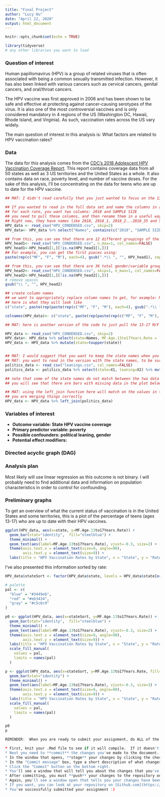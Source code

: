 ```yaml
---
title: "Final Project"
author: "Lucy Hu"
date: "April 12, 2020"
output: html_document
---
```


```r
knitr::opts_chunk$set(echo = TRUE)
```

```r
library(tidyverse)
# any other libraries you want to load
```

### Question of interest

Human papillomavirus (HPV) is a group of related viruses that is often associated with being a common sexually transmitted infection. However, it has also been linked with various cancers such as cervical cancers, genital cancers, and oral/throat cancers. 

The HPV vaccine was first approved in 2006 and has been shown to be safe and effective at protecting against cancer-causing serotypes of the virus. It is also one of the most controversial vaccines and is only considered mandatory in 4 regions of the US (Washington DC, Hawaii, Rhode Island, and Virginia). As such, vaccination rates across the US vary widely. 

The main question of interest in this analysis is: What factors are related to HPV vaccination rates?

### Data
The data for this analysis comes from the [CDC's 2018 Adolescent HPV Vaccination Coverage Report](https://www.cdc.gov/vaccines/imz-managers/coverage/teenvaxview/data-reports/hpv/reports/2018.html). This report contains coverage data from all 50 states as well as 3 US territories and the United States as a whole. It also contains data on race, poverty level, and number of vaccine doses. For the sake of this analysis, I'll be concentrating on the data for teens who are up to date for the HPV vaccine. 


<!-- Briefly describe the data you plan to use to answer the question of interest.  Provide links to any publically available datasets. You can directly link to websites where your data is by including links in the following way: Here in the link to the [Johns Hopkins University homepage](https://www.jhu.edu/). -->

```r
## MAT: I didn't read carefully that you just wanted to focus on the 13-17 year old group, so I wrote a bunch of code that works to create a somewhat nicely labeled version of the full set of data. Since it sounds like you don't need it, I'll just leave it here, but add code down below that does what you want it to. I've added an eval=FALSE tag above to help.

## If you wanted to read in the full data set and name the columns in a useful way:
## for each rate, you want two columns: 2018 and SAMPLE SIZE
## you need to pull these columns, and then rename them in a useful way
## Right now, they have names like 2018, 2018_1, 2018_2...2018_35 and SAMPLE SIZE, SAMPLE SIZE_1, ... SAMPLE SIZE_35
HPV_data <- read_csv("HPV_CONDENSED.csv", skip=2)
HPV_data<- HPV_data %>% select("Names", contains(c("2018", "SAMPLE SIZE")))

## from this, you can see that there are 12 different groupings of the variables Age, Poverty, Race/Ethnicity and Urbanicity: by Males and Females, Females alone, and Males alone
HPV_head1<- read_csv("HPV_CONDENSED.csv", n_max=1, col_names=FALSE)
HPV_head1<-HPV_head1[1,][!is.na(HPV_head1[1,])]
## For example, you can get the first pieces using:
paste(rep(c("MF", "F", "M"), each=4), gsub(".*\\ ", "", HPV_head1), sep=".")

## from this, you can see that there are 36 total gender/variable groups
HPV_head2<- read_csv("HPV_CONDENSED.csv", skip=1, n_max=1, col_names=FALSE)
HPV_head2<-HPV_head2[1,][!is.na(HPV_head2[1,])]
# remove spaces
gsub("\\ ", "", HPV_head2)

## create column names
## we want to appropriately replace column names to get, for example: MF.Age.13-17Years.Rate, MF.Poverty.AtOrAbove.Rate, MF.Poverty.Below....
## here is what they will look like
c("state", paste(rep(paste(rep(c("MF", "F", "M"), each=4), gsub(".*\\ ", "", HPV_head1), sep="."), times=rep(c(1,3,5,3), times=3)), gsub("\\ ", "", HPV_head2), "Rate", sep="."), paste(rep(paste(rep(c("MF", "F", "M"), each=4), gsub(".*\\ ", "", HPV_head1), sep="."), times=rep(c(1,3,5,3), times=3)), gsub("\\ ", "", HPV_head2), "SampleSize", sep="."))

colnames(HPV_data)<- c("state", paste(rep(paste(rep(c("MF", "F", "M"), each=4), gsub(".*\\ ", "", HPV_head1), sep="."), times=rep(c(1,3,5,3), times=3)), gsub("\\ ", "", HPV_head2), "Rate", sep="."), paste(rep(paste(rep(c("MF", "F", "M"), each=4), gsub(".*\\ ", "", HPV_head1), sep="."), times=rep(c(1,3,5,3), times=3)), gsub("\\ ", "", HPV_head2), "SampleSize", sep="."))

```


```r
## MAT: here is another version of the code to just pull the 13-17 M/F results. You will want the sample size for modeling.

HPV_data <- read_csv("HPV_CONDENSED.csv", skip=2)
HPV_data<- HPV_data %>% select(state=Names, MF.Age.13to17Years.Rate = `2018`, MF.Age.13to17Years.SampleSize=`SAMPLE SIZE`)
HPV_data <- HPV_data %>% mutate(state=toupper(state))


## MAT: I would suggest that you want to keep the state names when you read in the leanings
## MAT: you want to read in the version with the state names, to be sure that they match when you merge the two data sets
politics_data <- read_csv("leanings.csv", col_names=FALSE)
politics_data <- politics_data %>% select(state=X1, leaning=X2) %>% mutate(state=toupper(state))

## note that some of the state names do not match between the two data sets, e.g., the leanings one has VA instead of VIRGINIA in the HPV data set; this will need to be cleaned up
## you will see that there are bars with missing data in the plot below

## MAT: using the left_join function here will match on the values in the state variable, to make sure
## you are merging things correctly
HPV_data <- HPV_data %>% left_join(politics_data)

```

### Variables of interest

* **Outcome variable: State HPV vaccine coverage**
* **Primary predictor variable: poverty**
* **Possible confounders: political leaning, gender**
* **Potential effect modifiers:**

### Directed acyclic graph (DAG)


### Analysis plan
Most likely will use linear regression as this outcome is not binary. I will probably need to find additional data and information on population characteristics in order to control for  confounding. 

<!-- What type of basic analysis could you use to address your question of interest?  Linear regression because your outcome is continuous?  Logistic regression because your outcome is binary?  How will you control for confounding in your analysis?  This section may change and be updated later as you continue with your analysis. -->

### Preliminary graphs 
To get an overview of what the current status of vaccination is in the United States and some territories, this is a plot of the percentage of teens (ages 13-17) who are up to date with their HPV vaccines. 
```r
ggplot(HPV_data, aes(x=state, y=MF.Age.13to17Years.Rate)) +
  geom_bar(stat="identity",  fill="steelblue") +
  theme_minimal() + 
  geom_text(aes(label=MF.Age.13to17Years.Rate), vjust=-0.3, size=2) + 
  theme(axis.text.x = element_text(size=9, angle=90),
        axis.text.y = element_text(size=9)) +
  labs(title = "HPV Vaccination Rates by State", x = "State", y = "Rate") 
```

I've also presented this information sorted by rate:
```r
HPV_data$stateSort <- factor(HPV_data$state, levels = HPV_data$state[order(HPV_data$MF.Age.13to17Years.Rate)])

# palette
pal <- c(
  "blue" = "#3449eb",
  "red" = "#eb3434",
  "gray" = "#c5c6c9"
)

p0 <- ggplot(HPV_data, aes(x=stateSort, y=MF.Age.13to17Years.Rate)) +
  geom_bar(stat="identity",  fill="steelblue") +
  theme_minimal() + 
  geom_text(aes(label=MF.Age.13to17Years.Rate), vjust=-0.3, size=2) + 
  theme(axis.text.x = element_text(size=9, angle=90),
        axis.text.y = element_text(size=9)) +
  labs(title = "HPV Vaccination Rates by State", x = "State", y = "Rate") + 
  scale_fill_manual(
    values = pal,
    limits = names(pal)
  )

p <- ggplot(HPV_data, aes(x=stateSort, y=MF.Age.13to17Years.Rate, fill=leaning)) +
  geom_bar(stat="identity") +
  theme_minimal() + 
  geom_text(aes(label=MF.Age.13to17Years.Rate), vjust=-0.3, size=3) + 
  theme(axis.text.x = element_text(size=9, angle=90),
        axis.text.y = element_text(size=9)) +
  labs(title = "HPV Vaccination Rates by State", x = "State", y = "Rate") + 
  scale_fill_manual(
    values = pal,
    limits = names(pal)
  )

p0
p
```


```r
REMINDER:  When you are ready to submit your assignment, do ALL of the following:

* First, knit your .Rmd file to see if it will compile.  If it doesn't knit, you can still follow the steps below to submit your assignment, but please try to resolve the knitting issues before you submit.  You can reach out to us at phbiostats@jhu.edu for help!
* Next you need to **commit** the changes you've made to the document.  Click the colorful Git button at the top of the RStudio window and select "Commit" from the menu.
* In the window that opens, **stage** your changes by clicking the check boxes next to the Rmd file.
* In the "Commit message" box, type a short description of what changes you've made, something like: `Completed assignment`
* Click the "Commit" button on the bottom right.
* You'll see a window that will tell you about the changes that you've made.  Click "Close" to close the window.  You've successfully committed! You can close this commit window now.
* After committing, you must **push** your changes to the repository on Github.  Do this by clicking the colorful Git button again and select "Push Branch".  
* Again, you'll see a window open that tells you your changes have been pushed!
* If you want, you can look at your repository on [Github.com](https://github.com/) and should be able to see your changes there!  
* You've successfully submitted your assignment :)
```
